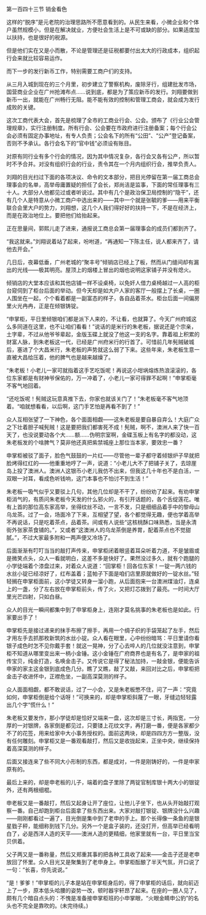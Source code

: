 

第一百四十三节 销金看色

这样的“脱序”是元老院的治理思路所不愿意看到的。从民生来看，小微企业和个体户虽然规模小，但是在解决就业，方便社会生活上是不可或缺的部分。如果适度加以扶持，也是很好的税源。

但是他们实在又是小而散，不论是管理还是征税都要付出太大的行政成本，组织起行会来就比较容易运作。

而下一步的发行新币工作，特别需要工商户们的支持。

从三月入城到现在的三个月里，初步建立了警察机构，废除牙行，组建批发市场，国营商业企业在广州抢滩布点……说到底，都是为了策应新币的发行。刘翔要做到新币一出，就能在广州畅行无阻。能不能有效的控制和管理工商会，就会成为发行成败的关键。

这次工商代表大会，首先是梳理了全市的工商业行会、公会。颁布了《行业公会管理规章》，实行注册制度。所有行会、公会要在市政府进行注册备案；每个行会公会必须有固定办事地址，有专人负责；公会名下的所有“公田”、“公产”登记备案，否则不予承认。各行会名下的“官中钱”必须设有账目。

对原有同行业有多个行会的情况，因为其中情况复杂，各行会又各有公产，所以暂时不予合并。对没有组织行会的行业，责令其在一个月内组织行会，推举负责人。

刘翔的目光扫过下面的各项决议、命令的文本部分，把目光停留在第一届工商总会理事会的名单，高举毋庸置疑的担任了会长，郑尚洁是监事，下面的常任理事有三十人。大部分人他都见过或者听说过。其中有几个是政治保卫局控制的“隐干”，还有几个人是特意从小微工商户中选出来的――其中一个就是张毓的爹――用来平衡联合会里大户的势力，刘翔想，这几个人我们得好好的扶持一下，不是在经济上，而是在政治地位上。要把他们给抬起来。

正在思量间，郭熙儿走了进来，通报说工商总会第一届理事会的成员们都到齐了。

“我这就来。”刘翔说着站了起来，吩咐道，“再通知一下陈主任，说人都来齐了，请他去开会。”

几日后，夜幕低垂，广州老城的“聚丰号”倾销店已经上了板，然而从门缝间却有漏出的光线――极其明亮。屋顶上的烟楼上冒出的烟也说明这家铺子并没有熄火。

倾销店的大堂本应该和其他店铺一样不设桌椅，以免奸人借力桌椅越过一人高的柜台窥伺到了柜台后面的举动。但今天却是如大户人家的客厅一般摆上了长桌，一圈人围坐在一起，个个看着都是一副富态的样子，各自品着茶水。柜台后面一间偏房里火光冉冉，正是在倾银铸锭。

“申掌柜，平日里倾银咱们都是派下人来的，不让看，也就算了。今天广州府城这么多同道在这里，也不让咱们看看！”说话的是米行的朱老板，据说还是个宗亲，土字辈，不过从他爷爷辈起，金版玉碟上就没了他这一支的名字。靠着祖上积累的财富人脉，到朱老板这一代，已经是广州府米行的行首了。可惜前几年髡贼破城后，塞进了个大昌米行，朱老板的声势就这么弱了下来。这些年来，朱老板生意一直被大昌给压着，他的脾气也是越来越燥了。

“朱老板！小老儿一家可就指着这手艺吃饭呢！再说这小坩埚熔炼热浪滚滚的，各位东家都是有财神爷保佑的，万一冲着了，小老儿一家可得罪不起啊！”申掌柜毫不客气地回着。

“还吃饭呢！髡贼这玩意真推下去，你家也就该关门了！”朱老板毫不客气地顶着。“咱就想看看，以后啊，这门手艺怕是再看不到了！”

众人互相张望了一下神色，各个面面相觑――这朱老板是要自暴自弃么！大庭广众之下壮着胆子喊髡贼！这是要把我们都害死不成！髡贼，啊不，澳洲人来了快一百天了，也没说要动各个大……额……伪明宗室啊，金碟玉板上有名字的都没动，这朱老板发的个啥脾气？莫非他还真把紫禁城座上那位当本家，要效忠一番？

申掌柜被驳了面子，脸色气鼓鼓的一片红――尽管他一辈子都守着倾银炉子早就把脸烤得红红的――他重重地哼了一声，说道：“小老儿大不了把铺子关了，去琼崖岛上投了澳洲人。澳洲人这银币小老儿我仿不出来，但我这几十年也不是白活，一双眼一对耳，看成色听钱响，这门本事也不怕讨不到生活！”

朱老板一吸气似乎又要驳上几句，其他几位却是不干了，纷纷劝了起来。有劝申掌柜消气的，有质问朱老板今天发的什么邪火的，有引开话题的，各个舌绽莲花。唯有上首的那位高东家高举，坐得纹丝不动，一言不发，只是细细品着手中的黎母山乌龙茶。过了一会，场面冷了下来，互相望了望，各个都觉得无趣，便也学着高举不再说话，只是吃着茶点，品着茶。间或有人说些“这核桃酥口味熟悉，当是永清街外张家茶食铺的。”，又或者“这澳洲人的乌龙茶倒是养胃，配着茶点也不觉甜腻。”，不过大家最多附和一两声便又冷场了。

后面渐渐有叮叮当当的敲打声传来，申掌柜闭着眼竖着耳朵听着力道，不是皱眉或是微笑点头，众人一看就明白，这差不多是快好了。果然没过多久，就有个跑腿的小学徒端着个漆盘过来，对着众人说道：“回掌柜！回各位东家！一锭一两六钱的水丝小锭已经凉好了，红布盖着；蓝帕子下面是咱们店里原就做好的一锭水丝。”轻轻搁在申掌柜面前，这小学徒又转身一溜小跑，从后面抱来一台澳洲煤油灯，连桌上的一盏，分了左右放在申掌柜前头，传了火，又把灯芯拨到了最亮。一时间大厅里光芒四射，只如白昼。

众人的目光一瞬间都集中到了申掌柜身上，连刚才莫名挑事的朱老板也是如此。行家要出手了！

申掌柜先是接过递来的抹手布擦了擦手，再用一个绸子织的手袋笼起了左手，然后才用左手去抓那枚新筑的水丝小锭。众人看在眼里，心中纷纷暗骂：平日里请你看银子成色时怎不见你戴手套！就这一晃神，分了心去啐人的几位就没注意到，申掌柜不知道从哪里变出来一柄小金锤。这小金锤在广府商界也是有名了，是申家的祖传宝贝，纯金打造，名唤金击子。又传说它是得了秘法加持，一敲金银，便能告诉申家的家主这金银到底成色几分。瞧了又瞧，敲了又敲，来回对比之后，申掌柜把金击子收进怀中，正襟危坐，一副高深莫测的样子。

众人面面相觑，都不敢说话，过了一小会，又是朱老板憋不住，问了一声：“究竟如何，申掌柜倒是给个话呀！”可换来的，却是申掌柜斜蔑了一眼，牙缝边轻轻露出几个字“慌什么！”

朱老板又要发作，那小学徒却是恰好又端来一盘，这次却是三寸长，两指宽，一分厚的一对银牌，各家倒是都见过，只要镂上花纹文字，再打磨一番，便是各家都少不了的花签，用来给家中大小事务授权的。面前这两块，却是四四方方一整版，没有任何雕刻。申掌柜又是一番观看敲打，然后又是收拢起来，正坐中央，继续保持着高深莫测的样子。

后面又接连来了些不同大小形制的东西，都是成对，一件是刚铸好的，一件是申家原有的。

最后上来的，却是申老板的儿子，端着的盘子里除了两锭官制库银十两大小的银锭外，还有两根细棍。

申老板又是一番敲打，然后又起身让开了座位，让他儿子坐下，也从头开始敲打观察一番。自己却跑到柜台后面拿了些东西出来。大家对敲打银锭、银牌没什么兴趣——刚刚都看过一遍了，目光倒是集中到了老申的手上。那个长得像一条鱼的是银星戥子秤，能细称到钱下几分。另外一个是盒子装的，还没打开，但高举已经看明白了，必是西洋人造的天平——澳洲人造的更精细，他家里就有一台，平日里当宝贝供着。

父子两又是一番称量，然后又郑重其事的把各种工具收了起来——金击子还是老申放回了怀里。众人目光又是聚集到了老申身上。申掌柜酝酿了半天气氛，开口说了一句：“长喜，你先说说。”

“是！爹爹！”申掌柜的儿子本是站在申掌柜身后的，得了申掌柜的话后，就向前迈上了一步，原本低头哈腰的姿势一改，顿时器宇轩昂了起来。在座的一圈人见了，颇有几个暗自点头的：不愧是准备接申掌柜班的小申掌眼，“火眼金睛申公豹”的名头也不完全是靠吹的。(未完待续。)

